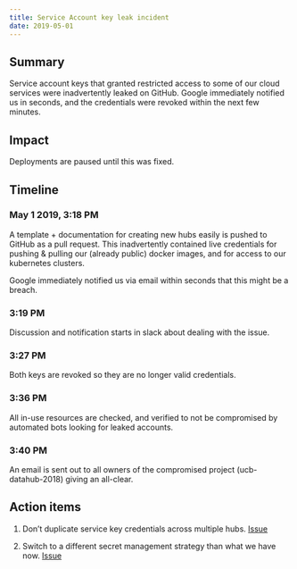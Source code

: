 ```yaml
---
title: Service Account key leak incident
date: 2019-05-01
---
```


## Summary

Service account keys that granted restricted access
to some of our cloud services were inadvertently leaked
on GitHub. Google immediately notified us in seconds,
and the credentials were revoked within the next few minutes.

## Impact

Deployments are paused until this was fixed.

## Timeline

### May 1 2019, 3:18 PM

A template + documentation for creating new hubs easily is
pushed to GitHub as a pull request. This inadvertently
contained live credentials for pushing & pulling our
(already public) docker images, and for access to our kubernetes
clusters.

Google immediately notified us via email within seconds
that this might be a breach.

### 3:19 PM

Discussion and notification starts in slack about dealing with
the issue.

### 3:27 PM

Both keys are revoked so they are no longer valid credentials.

### 3:36 PM

All in-use resources are checked, and verified to not be
compromised by automated bots looking for leaked accounts.

### 3:40 PM

An email is sent out to all owners of the compromised project
(ucb-datahub-2018) giving an all-clear.

## Action items

1. Don't duplicate service key credentials across multiple
   hubs. [Issue](https://github.com/yuvipanda/hubploy/issues/18)

2. Switch to a different secret management strategy than
   what we have now. [Issue](https://github.com/berkeley-dsep-infra/datahub/issues/596)
